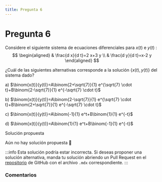 ```yaml
---
title: Pregunta 6
---
```



# Pregunta 6

Considere el siguiente sistema de ecuaciones diferenciales para $x(t)$ e $y(t)$ :
$$
\begin{aligned}
& \frac{d x}{d t}=2 x+3 y \\
& \frac{d y}{d t}=x-2 y
\end{aligned}
$$

¿Cuál de las siguientes alternativas corresponde a la solución $\{x(t), y(t)\}$ del sistema dado?

a) $\binom{x(t)}{y(t)}=A\binom{2+\sqrt{7}}{1} e^{\sqrt{7} \cdot t}+B\binom{2-\sqrt{7}}{1} e^{-\sqrt{7} \cdot t}$

b) $\binom{x(t)}{y(t)}=A\binom{2-\sqrt{7}}{1} e^{\sqrt{7} \cdot t}+B\binom{2+\sqrt{7}}{1} e^{-\sqrt{7} \cdot t}$

c) $\binom{x(t)}{y(t)}=A\binom{-1}{1} e^t+B\binom{1}{1} e^{-t}$

d) $\binom{x(t)}{y(t)}=A\binom{1}{1} e^t+B\binom{-1}{1} e^{-t}$

<MDXDetails>
<summary>Solución propuesta</summary>

Aún no hay solución propuesta 🥲

:::info
Esta solución podría estar incorrecta. Si deseas proponer una solución alternativa, manda tu solución abriendo
un Pull Request en el [repositorio](https://github.com/crow-rojas/apuntes-fundamentals/pulls) de GitHub con el archivo
`.mdx` correspondiente.
:::

</MDXDetails>

### Comentarios

<Disqus
  url="https://crow-rojas.github.io/apuntes-fundamentals/docs/mathematics/differential-equations/exercises/2023-2/p06"
  identifier="docs/mathematics/differential-equations/exercises/2023-2/p06"
  title="2023-2 Ecuaciones Diferenciales - Pregunta 06"
/>

